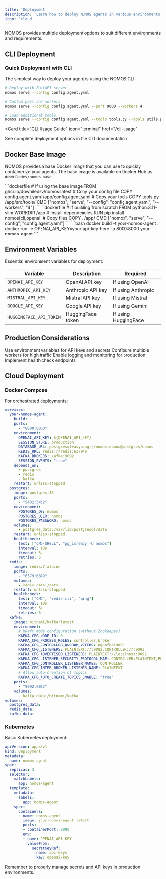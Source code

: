 ```yaml
---
title: 'Deployment'
description: 'Learn how to deploy NOMOS agents in various environments'
icon: 'cloud'
---
```


NOMOS provides multiple deployment options to suit different environments and requirements.

## CLI Deployment

### Quick Deployment with CLI

The simplest way to deploy your agent is using the NOMOS CLI:

<CodeGroup>

```bash Basic Deployment
# Deploy with FastAPI server
nomos serve --config config.agent.yaml
```

```bash Custom Configuration
# Custom port and workers
nomos serve --config config.agent.yaml --port 9000 --workers 4
```

```bash With Tools
# Load additional tools
nomos serve --config config.agent.yaml --tools tools.py --tools utils.py
```

</CodeGroup>

<Card
  title="CLI Usage Guide"
  icon="terminal"
  href="/cli-usage"
>
  See complete deployment options in the CLI documentation
</Card>

## Docker Base Image

NOMOS provides a base Docker image that you can use to quickly containerize your agents. The base image is available on Docker Hub as `dowhiledev/nomos-base`.

<Steps>
  <Step title="Create a Dockerfile using the base image">
    ```dockerfile
    # If using the base image
    FROM ghcr.io/dowhiledev/nomos:latest
    # Copy your config file
    COPY config.agent.yaml /app/config.agent.yaml
    # Copy your tools
    COPY tools.py /app/src/tools/
    CMD ["nomos", "serve", "--config", "config.agent.yaml", "--workers", "4"]
    ```
  </Step>
  <Step title="Or Build from scratch">
    ```dockerfile
    # If building from scratch
    FROM python:3.11-slim
    WORKDIR /app
    # Install dependencies
    RUN pip install nomos[cli,openai]
    # Copy files
    COPY . /app/
    CMD ["nomos", "serve", "--config", "config.agent.yaml"]
    ```
  </Step>
  <Step title="Build and run your container">
    ```bash
    docker build -t your-nomos-agent .
    docker run -e OPENAI_API_KEY=your-api-key-here -p 8000:8000 your-nomos-agent
    ```
  </Step>
</Steps>

## Environment Variables

Essential environment variables for deployment:

| Variable | Description | Required |
|----------|-------------|----------|
| `OPENAI_API_KEY` | OpenAI API key | If using OpenAI |
| `ANTHROPIC_API_KEY` | Anthropic API key | If using Anthropic |
| `MISTRAL_API_KEY` | Mistral API key | If using Mistral |
| `GOOGLE_API_KEY` | Google API key | If using Gemini |
| `HUGGINGFACE_API_TOKEN` | HuggingFace token | If using HuggingFace |

## Production Considerations

<CardGroup cols={2}>
  <Card
    title="Security"
    icon="shield"
  >
    Use environment variables for API keys and secrets
  </Card>
  <Card
    title="Scaling"
    icon="chart-line"
  >
    Configure multiple workers for high traffic
  </Card>
  <Card
    title="Monitoring"
    icon="chart-mixed"
  >
    Enable logging and monitoring for production
  </Card>
  <Card
    title="Health Checks"
    icon="heart-pulse"
  >
    Implement health check endpoints
  </Card>
</CardGroup>

## Cloud Deployment

### Docker Compose

For orchestrated deployments:

```yaml
services:
  your-nomos-agent:
    build: .
    ports:
      - "8000:8000"
    environment:
      OPENAI_API_KEY: ${OPENAI_API_KEY}
      SESSION_STORE: production
      DATABASE_URL: postgresql+asyncpg://nomos:nomos@postgres/nomos
      REDIS_URL: redis://redis:6379/0
      KAFKA_BROKERS: kafka:9092
      SESSION_EVENTS: "true"
    depends_on:
      - postgres
      - redis
      - kafka
    restart: unless-stopped
  postgres:
    image: postgres:15
    ports:
      - "5432:5432"
    environment:
      POSTGRES_DB: nomos
      POSTGRES_USER: nomos
      POSTGRES_PASSWORD: nomos
    volumes:
      - postgres_data:/var/lib/postgresql/data
    restart: unless-stopped
    healthcheck:
      test: ["CMD-SHELL", "pg_isready -U nomos"]
      interval: 10s
      timeout: 5s
      retries: 5
  redis:
    image: redis:7-alpine
    ports:
      - "6379:6379"
    volumes:
      - redis_data:/data
    restart: unless-stopped
    healthcheck:
      test: ["CMD", "redis-cli", "ping"]
      interval: 10s
      timeout: 5s
      retries: 5
  kafka:
    image: bitnami/kafka:latest
    environment:
      # KRaft mode configuration (without Zookeeper)
      KAFKA_CFG_NODE_ID: 0
      KAFKA_CFG_PROCESS_ROLES: controller,broker
      KAFKA_CFG_CONTROLLER_QUORUM_VOTERS: 0@kafka:9093
      KAFKA_CFG_LISTENERS: PLAINTEXT://:9092,CONTROLLER://:9093
      KAFKA_CFG_ADVERTISED_LISTENERS: PLAINTEXT://localhost:9092
      KAFKA_CFG_LISTENER_SECURITY_PROTOCOL_MAP: CONTROLLER:PLAINTEXT,PLAINTEXT:PLAINTEXT
      KAFKA_CFG_CONTROLLER_LISTENER_NAMES: CONTROLLER
      KAFKA_CFG_INTER_BROKER_LISTENER_NAME: PLAINTEXT
      # Allow auto-creation of topics
      KAFKA_CFG_AUTO_CREATE_TOPICS_ENABLE: "true"
    ports:
      - "9092:9092"
    volumes:
      - kafka_data:/bitnami/kafka
volumes:
  postgres_data:
  redis_data:
  kafka_data:

```

### Kubernetes

Basic Kubernetes deployment:

```yaml
apiVersion: apps/v1
kind: Deployment
metadata:
  name: nomos-agent
spec:
  replicas: 3
  selector:
    matchLabels:
      app: nomos-agent
  template:
    metadata:
      labels:
        app: nomos-agent
    spec:
      containers:
      - name: nomos-agent
        image: your-nomos-agent:latest
        ports:
        - containerPort: 8000
        env:
        - name: OPENAI_API_KEY
          valueFrom:
            secretKeyRef:
              name: api-keys
              key: openai-key
```

<Warning>
Remember to properly manage secrets and API keys in production environments.
</Warning>
